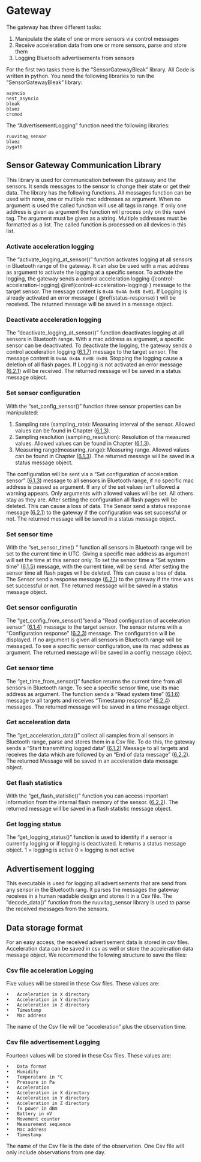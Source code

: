 # Gateway 
The gateway has three different tasks:

1. Manipulate the state of one or more sensors via control messages
2.	Receive acceleration data from one or more sensors, parse and store them
3.	Logging Bluetooth advertisements from sensors

For the first two tasks there is the “SensorGatewayBleak” library. All Code is written in python. You need the following libraries to run the “SensorGatewayBleak” library:

	asyncio
	nest_asyncio
	bleak 
	bluez 
	crcmod

The “AdvertisementLogging” function need the following libraries:

    ruuvitag_sensor
    bluez    
    pygatt

## Sensor Gateway Communication Library ##
This library is used for communication between the gateway and the sensors. It sends messages to the sensor to change their state or get their data. The library has the following functions. All messages function can be used with none, one or multiple mac addresses as argument. When no argument is used the called function will use all tags in range. If only one address is given as argument the function will process only on this ruuvi tag. The argument must be given as a string. Multiple addresses must be formatted as a list. The called function is processed on all devices in this list. 


### Activate acceleration logging 

The “activate_logging_at_sensor()” function activates logging at all sensors in Bluetooth range of the gateway. It can also be used with a mac address as argument to activate the logging at a specific sensor. To activate the logging, the gateway sends a control acceleration logging ([control-acceleration-logging] \@ref(control-acceleration-logging) ) message to the target sensor. The message content is `0x4A 0x4A 0x08 0x01`. If Logging is already activated an error message ( \@ref(status-response) ) will be received. The returned message will be saved in a message object.

### Deactivate acceleration logging 

The “deactivate_logging_at_sensor()” function deactivates logging at all sensors in Bluetooth range. With a mac address as argument, a specific sensor can be deactivated. To deactivate the logging, the gateway sends a control acceleration logging ([6.1.7](ble-gatt-messages.html#control-acceleration-logging-0x0a)) message to the target sensor. The message content is `0x4A 0x4A 0x08 0x00`. Stopping the logging cause a deletion of all flash pages. If Logging is not activated an error message ([6.2.1](ble-gatt-messages.html#status-response-0x00)) will be received. The returned message will be saved in a status message object.


### Set sensor configuration 
With the “set_config_sensor()” function three sensor properties can be manipulated:

1. Sampling rate (sampling_rate): Measuring interval of the sensor. Allowed values can be found in Chapter ([6.1.3](ble-gatt-messages.html#set-configuration-of-acceleration-sensor-0x06)). 
2. Sampling resolution (sampling_resolution): Resolution of the measured values. Allowed values can be found in Chapter ([6.1.3](ble-gatt-messages.html#set-configuration-of-acceleration-sensor-0x06)).
3. Measuring range(measuring_range): Measuring range. Allowed values can be found in Chapter ([6.1.3](ble-gatt-messages.html#set-configuration-of-acceleration-sensor-0x06)). The returned message will be saved in a status message object.


The configuration will be sent via a “Set configuration of acceleration sensor” ([6.1.3](ble-gatt-messages.html#set-configuration-of-acceleration-sensor-0x06)) message to all sensors in Bluetooth range, if no specific mac address is passed as argument. If any of the set values isn’t allowed a warning appears.
Only arguments with allowed values will be set. All others stay as they are. After setting the configuration all flash pages will be deleted. This can cause a loss of data. The Sensor send a status response message ([6.2.1](ble-gatt-messages.html#status-response-0x00)) to the gateway if the configuration was set successful or not. The returned message will be saved in a status message object.


### Set sensor time 

With the “set_sensor_time() “ function all sensors in Bluetooth range will be set to the current time in UTC. Giving a specific mac address as argument will set the time at this sensor only. To set the sensor time a “Set system time” ([6.1.5](ble-gatt-messages.html#set-system-time-0x08)) message, with the current time, will be send. After setting the sensor time all flash pages will be deleted. This can cause a loss of data. The Sensor send a response message ([6.2.1](ble-gatt-messages.html#status-response-0x00)) to the gateway if the time was set successful or not. The returned message will be saved in a status message object.


### Get sensor configuratin 
The “get_config_from_sensor()”send a “Read configuration of acceleration sensor” ([6.1.4](ble-gatt-messages.html#read-configuration-of-acceleration-sensor-0x07)) message to the target sensor. The sensor returns with a “Configuration response” ([6.2.3](ble-gatt-messages.html#configuration-response-0x07)) message. The configuration will be displayed. If no argument is given all sensors in Bluetooth range will be messaged. To see a specific sensor configuration, use its mac address as argument. The returned message will be saved in a config message object.


### Get sensor time 
The “get_time_from_sensor()” function returns the current time from all sensors in Bluetooth range. To see a specific sensor time, use its mac address as argument. The function sends a “Read system time” ([6.1.6](ble-gatt-messages.html#read-system-time-0x09)) message to all targets and receives “Timestamp response” ([6.2.4](ble-gatt-messages.html#timestamp-response-0x09)) messages. The returned message will be saved in a time message object.


### Get acceleration data 
The “get_acceleration_data()” collect all samples from all sensors in Bluetooth range, parse and stores them in a Csv file. To do this, the gateway sends a “Start transmitting logged data” ([6.1.2](ble-gatt-messages.html#start-transmitting-logged-data-0x05)) Message to all targets and receives the data which are followed by an “End of data message” ([6.2.2](ble-gatt-messages.html#end-of-data-message-0x03-0x05)). The returned Message will be saved in an acceleration data message object.

### Get flash statistics
With the “get_flash_statistic()” function you can access important information from the internal flash memory of the sensor. ([6.2.2](ble-gatt-messages.html#query-flash-statistic)). The returned message will be saved in a flash statistic message object.

### Get logging status
The “get_logging_status()” function is used to identify if a sensor is currently logging or if logging is deactivated. It returns a status message object. 
	1 = logging is active
	0 = logging is not active


## Advertisement logging 
This executable is used for logging all advertisements that are send from any sensor in the Bluetooth rang. It parses the messages the gateway receives in a human readable design and stores it in a Csv file. The “decode_data()” function from the ruuvitag_sensor library is used to parse the received messages from the sensors.

## Data storage format 
For an easy access, the received advertisement data is stored in csv files. 
Acceleration data can be saved in csv as well or store the acceleration data message object. We recommend the following structure to save the files: 

### Csv file acceleration Logging 
Five values will be stored in these Csv files. These values are:

    •	Acceleration in X directory
    •	Acceleration in Y directory
    •	Acceleration in Z directory
    •	Timestamp
    •	Mac address
The name of the Csv file will be “acceleration” plus the observation time.

### Csv file advertisement  Logging 
Fourteen values will be stored in these Csv files. These values are:

    •	Data format
    •	Humidity
    •	Temperature in °C
    •	Pressure in Pa
    •	Acceleration
    •	Acceleration in X directory
    •	Acceleration in Y directory
    •	Acceleration in Z directory
    •	Tx power in dBm
    •	Battery in mV
    •	Movement counter
    •	Measurement sequence
    •	Mac address
    •	Timestamp
    
The name of the Csv file is the date of the observation. One Csv file will only include observations from one day. 
